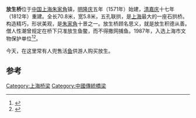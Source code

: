{{文物保护单位
| 级别 = 省级
| 省区市 = 上海市
| 名称 = 放生桥
| 图片 = [[File:放生桥.jpg|250px]]
| 编号 = 4-9
| 分类 = 古建筑
| 时代 = 明隆庆五年始建（1571年）<br>清嘉庆十七年（1812年）重建
| 所在 = [[上海市|上海市]][[青浦区|青浦区]]
| 登录 = 1987年11月17日
}}
'''放生桥'''位于[[中国|中国]][[上海|上海]][[朱家角|朱家角]]镇，[[明|明]][[隆庆_(明朝)|隆庆]]五年（1571年）始建，[[清|清]][[嘉庆|嘉庆]]十七年（1812年）重建。全长70.8米，宽5.8米，五孔联拱，是[[上海|上海]]最大的一座石拱桥。构造精巧，形状美观，是[[朱家角|朱家角]]十景之一。放生桥顾名思义，就是放生积德从善。僧人性潮曾规定在桥下只准放生鱼鳖，而不得撒网捕鱼。1987年，入选上海市文物保护单位<ref>{{Cite book|title=上海百处名人故居品鉴|last=上海市文化广播影视管理局，上海市文物局编|first=|publisher=上海：[[上海书店出版社|上海书店出版社]]|year=2014.06|isbn=978-7-5458-0839-1|location=|pages=349}}</ref><ref>{{Cite book|title=中国文物地图集 上海分册|last=国家文物局主编|publisher=北京：[[中华地图学社|中华地图学社]]|year=2017.01|isbn=978-7-80031-643-2|pages=136-140}}</ref>。

今天，在这里常有人兜售活[[鱼|鱼]]供游人购买放生。

==参考==
{{reflist}}

{{上海市文物保护单位}}

[[Category:上海桥梁|Category:上海桥梁]]
[[Category:中國傳統橋梁|Category:中國傳統橋梁]]